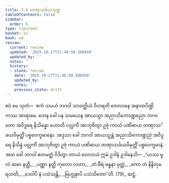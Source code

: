 ```yaml
---
title: 7.6 တဏှာသင်္ခယသုတ္တ
tableOfContents: false
sidebar:
  order: 6
type: tipitaka
basket: su
book: ud
review:
  current: review
  updated: '2025-10-27T21:48:50.500450'
  updated_by: ''
  notes: ''
  history:
  - state: review
    date: '2025-10-27T21:48:50.500450'
    updated_by: ''
    notes: ''
    previous_state: draft
---
```



<ReviewStatus review={frontmatter.review} showDetails={true} />

<HypothesisAnnotation frontmatter={frontmatter} />

<DynamicBreadcrumb />

<Division number="66" book="ud" e="ch" v="18" p="173">

<Paragraph number="630" book="ud">
ဧဝံ မေ သုတံ—  ဧကံ သမယံ ဘဂဝါ သာဝတ္ထိယံ ဝိဟရတိ ဇေတဝနေ အနာထပိဏ္ဍိကဿ အာရာမေ. တေန ခေါ ပန သမယေန အာယသ္မာ အညာသိကောဏ္ဍညော ဘဂဝတော အဝိဒူရေ နိသိန္နော ဟောတိ ပလ္လင်္ကံ အာဘုဇိတွာ ဥဇုံ ကာယံ ပဏိဓာယ တဏှာသင်္ခယဝိမုတ္တိံ ပစ္စဝေက္ခမာနော.
</Paragraph>

<Paragraph number="631" book="ud">
အဒ္ဒသာ ခေါ ဘဂဝါ အာယသ္မန္တံ အညာသိကောဏ္ဍညံ အဝိဒူရေ နိသိန္နံ ပလ္လင်္ကံ အာဘုဇိတွာ ဥဇုံ ကာယံ ပဏိဓာယ တဏှာသင်္ခယဝိမုတ္တိံ ပစ္စဝေက္ခမာနံ.
</Paragraph>

<Paragraph number="632" book="ud">
အထ ခေါ ဘဂဝါ ဧတမတ္ထံ ဝိဒိတွာ တာယံ ဝေလာယံ ဣမံ ဥဒါနံ ဥဒါနေသိ—
</Paragraph>

<Paragraph number="633" type="verses" book="ud">
_“ယဿ မူလံ ဆမာ နတ္ထိ,_  
_ပဏ္ဏာ နတ္ထိ ကုတော လတာ;_  
_တံ ဓီရံ ဗန္ဓနာ မုတ္တံ,_  
_ကော တံ နိန္ဒိတုမရဟတိ;_  
_ဒေဝါပိ နံ ပသံသန္တိ,_  
_ဗြဟ္မုနာပိ ပသံသိတော”တိ. (79)_  


</Paragraph>
</Division>

<Paragraph number="634" type="center" book="ud">
ဆဋ္ဌံ.
</Paragraph>